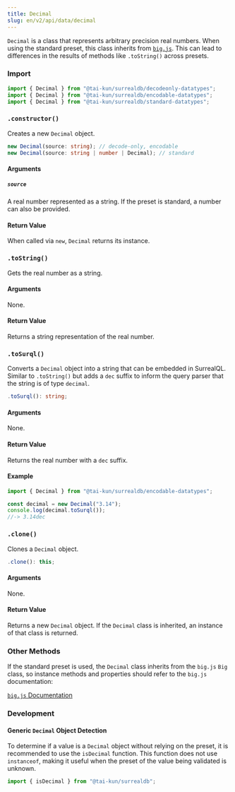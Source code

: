 ```yaml
---
title: Decimal
slug: en/v2/api/data/decimal
---
```



`Decimal` is a class that represents arbitrary precision real numbers. When using the standard preset, this class inherits from [`big.js`](https://github.com/MikeMcl/big.js). This can lead to differences in the results of methods like `.toString()` across presets.

### Import

```ts
import { Decimal } from "@tai-kun/surrealdb/decodeonly-datatypes";
import { Decimal } from "@tai-kun/surrealdb/encodable-datatypes";
import { Decimal } from "@tai-kun/surrealdb/standard-datatypes";
```

### `.constructor()`

Creates a new `Decimal` object.

```ts
new Decimal(source: string); // decode-only, encodable
new Decimal(source: string | number | Decimal); // standard
```

#### Arguments

##### `source`

A real number represented as a string. If the preset is standard, a number can also be provided.

#### Return Value

When called via `new`, `Decimal` returns its instance.

### `.toString()` <Badge variant="instance" /><Badge variant="method" /><Badge variant="decodeonly" />

Gets the real number as a string.

#### Arguments

None.

#### Return Value

Returns a string representation of the real number.

### `.toSurql()` <Badge variant="instance" /><Badge variant="method" /><Badge variant="encodable" />

Converts a `Decimal` object into a string that can be embedded in SurrealQL. Similar to `.toString()` but adds a `dec` suffix to inform the query parser that the string is of type `decimal`.

```ts
.toSurql(): string;
```

#### Arguments

None.

#### Return Value

Returns the real number with a `dec` suffix.

#### Example

```ts
import { Decimal } from "@tai-kun/surrealdb/encodable-datatypes";

const decimal = new Decimal("3.14");
console.log(decimal.toSurql());
//-> 3.14dec
```

### `.clone()` <Badge variant="instance" /><Badge variant="method" /><Badge variant="standard" />

Clones a `Decimal` object.

```ts
.clone(): this;
```

#### Arguments

None.

#### Return Value

Returns a new `Decimal` object. If the `Decimal` class is inherited, an instance of that class is returned.

### Other Methods

If the standard preset is used, the `Decimal` class inherits from the `big.js` `Big` class, so instance methods and properties should refer to the `big.js` documentation:

[`big.js` Documentation](https://mikemcl.github.io/big.js/#prototype-methods)

### Development

#### Generic `Decimal` Object Detection

To determine if a value is a `Decimal` object without relying on the preset, it is recommended to use the `isDecimal` function. This function does not use `instanceof`, making it useful when the preset of the value being validated is unknown.

```ts
import { isDecimal } from "@tai-kun/surrealdb";
```
